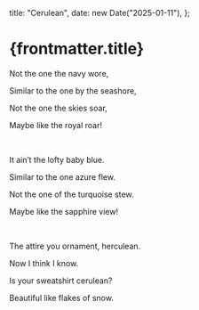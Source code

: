   title: "Cerulean",
  date: new Date("2025-01-11"),
};

# {frontmatter.title}

Not the one the navy wore,

Similar to the one by the seashore,

Not the one the skies soar,

Maybe like the royal roar!

<br />

It ain’t the lofty baby blue.

Similar to the one azure flew.

Not the one of the turquoise stew.

Maybe like the sapphire view!

<br />

The attire you ornament, herculean.

Now I think I know.

Is your sweatshirt cerulean?

Beautiful like flakes of snow.
